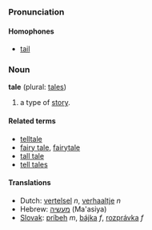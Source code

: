 ===Pronunciation===
====Homophones====
*[[tail]]

===Noun===
'''tale''' (plural: [[tales]])

# a type of [[story]].

====Related terms====
*[[telltale]]
*[[fairy tale]], [[fairytale]]
*[[tall tale]]
*[[tell tales]]

====Translations====
*Dutch: [[vertelsel]] ''n'', [[verhaaltje]] ''n''
*Hebrew: [[מעשיה]] (Ma'asiya)
*[[Slovak]]: [[príbeh]] ''m'', [[bájka]] ''f'', [[rozprávka]] ''f''